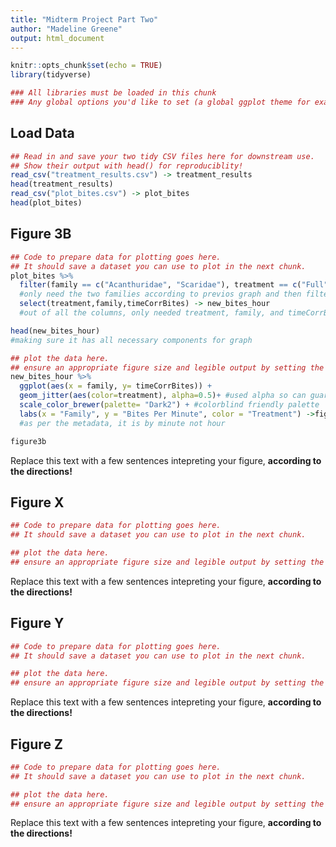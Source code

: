 ```yaml
---
title: "Midterm Project Part Two"
author: "Madeline Greene"
output: html_document
---
```

<!-- Remember to set a custom THEME and HIGHLIGHTING in the YAML front matter above -->

```r
knitr::opts_chunk$set(echo = TRUE)
library(tidyverse)

### All libraries must be loaded in this chunk
### Any global options you'd like to set (a global ggplot theme for example) should go here
```



## Load Data

```r
## Read in and save your two tidy CSV files here for downstream use. 
## Show their output with head() for reproduciblity!
read_csv("treatment_results.csv") -> treatment_results
head(treatment_results)
read_csv("plot_bites.csv") -> plot_bites
head(plot_bites)
```


## Figure 3B

```r
## Code to prepare data for plotting goes here. 
## It should save a dataset you can use to plot in the next chunk.
plot_bites %>%
  filter(family == c("Acanthuridae", "Scaridae"), treatment == c("Full", "Partial", "Control")) %>% 
  #only need the two families according to previos graph and then filtered all treatment types
  select(treatment,family,timeCorrBites) -> new_bites_hour
  #out of all the columns, only needed treatment, family, and timeCorrBites

head(new_bites_hour)
#making sure it has all necessary components for graph
```

```r
## plot the data here.
## ensure an appropriate figure size and legible output by setting the fig.width and fig.height for this chunk
new_bites_hour %>%
  ggplot(aes(x = family, y= timeCorrBites)) +
  geom_jitter(aes(color=treatment), alpha=0.5)+ #used alpha so can guarentee seeing all of the points
  scale_color_brewer(palette= "Dark2") + #colorblind friendly palette
  labs(x = "Family", y = "Bites Per Minute", color = "Treatment") ->figure3b 
  #as per the metadata, it is by minute not hour

figure3b

```


Replace this text with a few sentences intepreting your figure, **according to the directions!**

## Figure X

```r
## Code to prepare data for plotting goes here. 
## It should save a dataset you can use to plot in the next chunk.
```

```r
## plot the data here.
## ensure an appropriate figure size and legible output by setting the fig.width and fig.height for this chunk
```


Replace this text with a few sentences intepreting your figure, **according to the directions!**


## Figure Y

```r
## Code to prepare data for plotting goes here. 
## It should save a dataset you can use to plot in the next chunk.
```

```r
## plot the data here.
## ensure an appropriate figure size and legible output by setting the fig.width and fig.height for this chunk
```


Replace this text with a few sentences intepreting your figure, **according to the directions!**



## Figure Z

```r
## Code to prepare data for plotting goes here. 
## It should save a dataset you can use to plot in the next chunk.
```

```r
## plot the data here.
## ensure an appropriate figure size and legible output by setting the fig.width and fig.height for this chunk
```


Replace this text with a few sentences intepreting your figure, **according to the directions!**


<!-- 
Remove the overall HTML comment if you want to do the bonus. 

## BONUS FIGURE

```r
## Code to prepare data for plotting goes here. 
## It should save a dataset you can use to plot in the next chunk.
```

```r
## plot the data here.
## ensure an appropriate figure size and legible output by setting the fig.width and fig.height for this chunk
```


Replace this text with a few sentences intepreting your figure, **according to the directions!**

-->